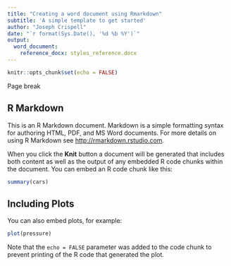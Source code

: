 ```yaml
---
title: "Creating a word document using Rmarkdown"
subtitle: 'A simple template to get started'
author: "Joseph Crispell"
date: "`r format(Sys.Date(), '%d %b %Y')`"
output: 
  word_document:
    reference_docx: styles_reference.docx
---
```


```r
knitr::opts_chunk$set(echo = FALSE)
```

<!-- instructions

Helpful resources:
- https://bookdown.org/yihui/rmarkdown/word-document.html - general 
- https://rmarkdown.rstudio.com/articles_docx.html - general
- https://datascienceplus.com/r-markdown-how-to-insert-page-breaks-in-a-ms-word-document/ - page breaks
- https://support.office.com/en-us/article/Customize-or-create-new-styles-d38d6e47-f6fc-48eb-a607-1eb120dec563 modify/create styles

To create title page:
- I modified styles for title, subtitle, Author, and Date
  * I opened the word document produced by R
  * Home -> styles gallery -> click tiny expand in bottom right corner
  
To have page breaks:
- I modified the Header 9:
  * Home -> styles gallery -> click tiny expand in bottom right corner
  * Select Header 9 and edit paragraph settings to insert page break
  * Set font size to as small as possible and colour to white - so it isn't seen!
- Then used 9 hashes (#########) to link to this header in Rmarkdown and this will create line break
-->

######### Page break

## R Markdown

This is an R Markdown document. Markdown is a simple formatting syntax for authoring HTML, PDF, and MS Word documents. For more details on using R Markdown see <http://rmarkdown.rstudio.com>.

When you click the **Knit** button a document will be generated that includes both content as well as the output of any embedded R code chunks within the document. You can embed an R code chunk like this:

```r
summary(cars)
```

## Including Plots

You can also embed plots, for example:

```r
plot(pressure)
```

Note that the `echo = FALSE` parameter was added to the code chunk to prevent printing of the R code that generated the plot.
